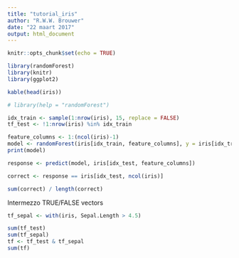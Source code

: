 ```yaml
---
title: "tutorial_iris"
author: "R.W.W. Brouwer"
date: "22 maart 2017"
output: html_document
---
```


```r
knitr::opts_chunk$set(echo = TRUE)
```

```r
library(randomForest)
library(knitr)
library(ggplot2)
```

```r
kable(head(iris))
```


```r
# library(help = "randomForest")

idx_train <- sample(1:nrow(iris), 15, replace = FALSE)
tf_test <- !1:nrow(iris) %in% idx_train

feature_columns <- 1:(ncol(iris)-1)
model <- randomForest(iris[idx_train, feature_columns], y = iris[idx_train, ncol(iris)])
print(model)
```

```r
response <- predict(model, iris[idx_test, feature_columns])

correct <- response == iris[idx_test, ncol(iris)]

sum(correct) / length(correct)
```


Intermezzo TRUE/FALSE vectors

```r
tf_sepal <- with(iris, Sepal.Length > 4.5)

sum(tf_test)
sum(tf_sepal)
tf <- tf_test & tf_sepal
sum(tf)

```
